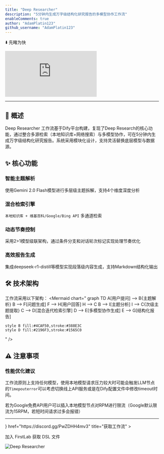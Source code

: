 ```yaml
---
title: "Deep Researcher"
description: "5分钟内生成万字级结构化研究报告的多模型协作工作流"
enableComments: true
author: "AdamPlatin123"
github_username: "AdamPlatin123"
---
```


⬇️ 先睹为快

<iframe
 src="https://instance.hellodify.com/chatbot/NKZ90sIADQ1PFxOz"
 style={{
   width: '100%',
   minHeight: '600px'
 }}
 frameBorder="0"
 allow="microphone">
</iframe>

---

## 📖 概述

Deep Researcher 工作流基于Dify平台构建，复现了Deep Research的核心功能，通过整合多源检索（本地知识库+网络搜索）与多模型协作，可在5分钟内生成万字级结构化研究报告。系统采用模块化设计，支持灵活替换底层模型与数据源。


## ✨ 核心功能

### 智能主题解析  
使用Gemini 2.0 Flash模型进行多层级主题拆解，支持4个维度深度分析

### 混合检索引擎  
`本地知识库 + 维基百科/Google/Bing API` 多通道检索

### 动态节奏控制  
采用2>1模型级联架构，通过条件分支和对话轮次标记实现处理节奏优化

### 高效报告生成  
集成deepseek-r1-distill等模型实现段落级内容生成，支持Markdown结构化输出

## 🛠️ 技术架构

工作流采用以下架构：
<Mermaid
  chart="
graph TD
    A[用户提问] --> B{主题解析}
    B --> F[问题生成]
    F --> H[用户回答]
    H --> C
    B --> I[主题分析]
    I --> C{次级主题提取}
    C --> D[混合迭代检索引擎]
    D --> E[多模型协作生成]
    E --> G[结构化报告]
    
    style B fill:#4CAF50,stroke:#388E3C
    style D fill:#2196F3,stroke:#1565C0
  "
/>

## ⚠️ 注意事项

### 性能优化建议

工作流原则上支持任何模型，使用本地模型请求压力较大时可能会触发LLM节点的`Timepouterror`可以考虑切换线上API服务或是在Dify配置文件中修改timeout时间。

若为Google免费API用户可以插入本地模型节点对RPM进行限流（Google默认限流为15RPM，若短时间请求过多会报错）

---

<Cards>
  <Card 
    icon={<i className="ri-flow-chart" />} 
    href="https://discord.gg/PwZDHH4mv3" 
    title="获取工作流"
  >
  <p>加入 FirstLab 获取 DSL 文件</p>
    <img src="https://s2.loli.net/2025/05/15/HFT2SE3uIyMflG4.png" alt="Deep Researcher" />
  </Card>
</Cards>